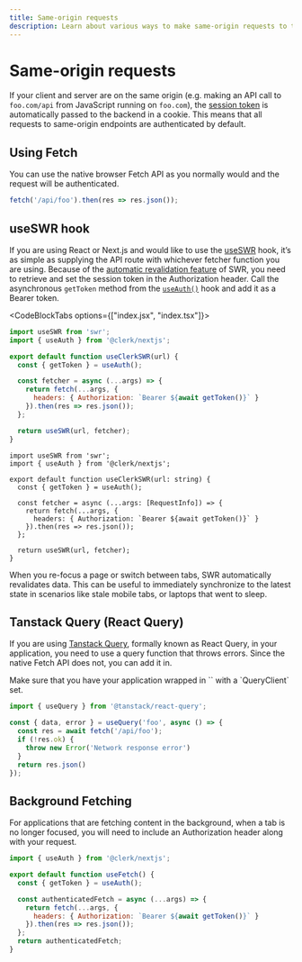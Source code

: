 ```yaml
---
title: Same-origin requests
description: Learn about various ways to make same-origin requests to the backend using the Clerk SDK.
---
```


# Same-origin requests

If your client and server are on the same origin (e.g. making an API call to `foo.com/api` from JavaScript running on `foo.com`), the [session token](https://clerk.com/docs/backend-requests/resources/session-tokens) is automatically passed to the backend in a cookie. This means that all requests to same-origin endpoints are authenticated by default.

## Using Fetch

You can use the native browser Fetch API as you normally would and the request will be authenticated.

```js
fetch('/api/foo').then(res => res.json());
```

## useSWR hook

If you are using React or Next.js and would like to use the [useSWR](https://swr.vercel.app/) hook, it’s as simple as supplying the API route with whichever fetcher function you are using. Because of the [automatic revalidation feature](https://swr.vercel.app/docs/revalidation) of SWR, you need to retrieve and set the session token in the Authorization header. Call the asynchronous `getToken` method from the [`useAuth()`](/docs/references/react/use-auth) hook and add it as a Bearer token.

<CodeBlockTabs options={["index.jsx", "index.tsx"]}>
```jsx
import useSWR from 'swr';
import { useAuth } from '@clerk/nextjs';

export default function useClerkSWR(url) {
  const { getToken } = useAuth();

  const fetcher = async (...args) => {
    return fetch(...args, {
      headers: { Authorization: `Bearer ${await getToken()}` }
    }).then(res => res.json());
  };

  return useSWR(url, fetcher);
}
```

```tsx
import useSWR from 'swr';
import { useAuth } from '@clerk/nextjs';

export default function useClerkSWR(url: string) {
  const { getToken } = useAuth();

  const fetcher = async (...args: [RequestInfo]) => {
    return fetch(...args, {
      headers: { Authorization: `Bearer ${await getToken()}` }
    }).then(res => res.json());
  };

  return useSWR(url, fetcher);
}
```
</CodeBlockTabs>

When you re-focus a page or switch between tabs, SWR automatically revalidates data. This can be useful to immediately synchronize to the latest state in scenarios like stale mobile tabs, or laptops that went to sleep.

## Tanstack Query (React Query)

If you are using [Tanstack Query](https://tanstack.com/query/v4/docs/react/overview), formally known as React Query, in your application, you need to use a query function that throws errors. Since the native Fetch API does not, you can add it in.

<Callout type="warning">
  Make sure that you have your application wrapped in `<QueryClientProvider />` with a `QueryClient` set.
</Callout>

```jsx
import { useQuery } from '@tanstack/react-query';

const { data, error } = useQuery('foo', async () => {
  const res = await fetch('/api/foo');
  if (!res.ok) {
    throw new Error('Network response error')
  }
  return res.json()
});
```

## Background Fetching

For applications that are fetching content in the background, when a tab is no longer focused, you will need to include an Authorization header along with your request.

```jsx
import { useAuth } from '@clerk/nextjs';

export default function useFetch() {
  const { getToken } = useAuth();

  const authenticatedFetch = async (...args) => {
    return fetch(...args, {
      headers: { Authorization: `Bearer ${await getToken()}` }
    }).then(res => res.json());
  };
  return authenticatedFetch;
}
```